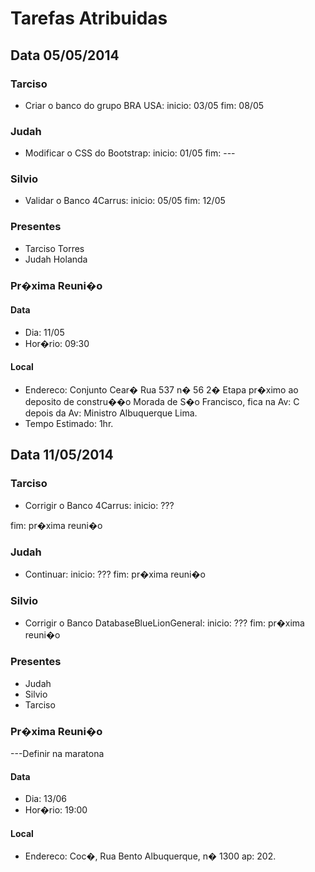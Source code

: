= Tarefas Atribuidas =

== Data 05/05/2014 ==

=== Tarciso ===
* Criar o banco do grupo BRA USA:   inicio: 03/05  fim: 08/05

=== Judah ===
* Modificar o CSS do Bootstrap:  inicio: 01/05  fim: ---


=== Silvio ===
* Validar o Banco 4Carrus:  inicio: 05/05   fim: 12/05

=== Presentes ===
* Tarciso Torres
* Judah Holanda

=== Pr�xima Reuni�o ===

==== Data ====
* Dia: 11/05
* Hor�rio: 09:30

==== Local ====
* Endereco: Conjunto Cear� Rua 537 n� 56 2� Etapa pr�ximo ao deposito de constru��o Morada de S�o Francisco, fica na Av: C depois da Av: Ministro Albuquerque Lima.
* Tempo Estimado: 1hr.



== Data 11/05/2014 ==

=== Tarciso ===
* Corrigir o Banco 4Carrus:  inicio: ???
fim: pr�xima reuni�o

=== Judah ===
* Continuar:  inicio: ???  fim: pr�xima reuni�o

=== Silvio ===
* Corrigir o Banco DatabaseBlueLionGeneral: inicio: ???  fim: pr�xima reuni�o 

=== Presentes ===
* Judah
* Silvio
* Tarciso
=== Pr�xima Reuni�o ===
---Definir na maratona
==== Data ====
* Dia: 13/06
* Hor�rio: 19:00
==== Local ====
* Endereco: Coc�, Rua Bento Albuquerque, n� 1300 ap: 202.

